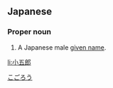 ==Japanese==
{{ja-kanjitab|小|五|郎}}

===Proper noun===
{{ja-pos|proper|こごろう}}

# A Japanese male [[given name]].
[[Category:Japanese male given names|こごろう]]

[[li:小五郎]]
